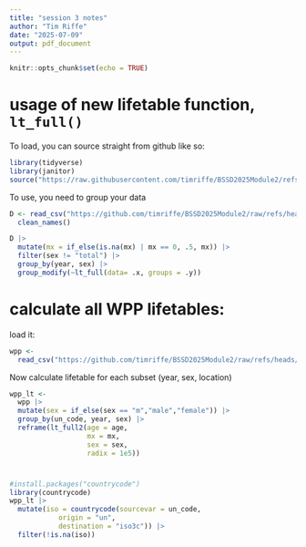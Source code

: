 ```yaml
---
title: "session 3 notes"
author: "Tim Riffe"
date: "2025-07-09"
output: pdf_document
---
```


```r
knitr::opts_chunk$set(echo = TRUE)
```


# usage of new lifetable function, `lt_full()`

To load, you can source straight from github like so:
```r
library(tidyverse)
library(janitor)
source("https://raw.githubusercontent.com/timriffe/BSSD2025Module2/refs/heads/master/02_lifetables.R")
```

To use, you need to group your data
```r
D <- read_csv("https://github.com/timriffe/BSSD2025Module2/raw/refs/heads/master/data/ES_mort.csv.gz",show_col_types = FALSE) |> 
  clean_names()

D |> 
  mutate(mx = if_else(is.na(mx) | mx == 0, .5, mx)) |> 
  filter(sex != "total") |> 
  group_by(year, sex) |> 
  group_modify(~lt_full(data= .x, groups = .y))
```


# calculate all WPP lifetables:

load it:
```r
wpp <- 
  read_csv("https://github.com/timriffe/BSSD2025Module2/raw/refs/heads/master/data/mxwpp.csv.gz", show_col_types = FALSE)
```

Now calculate lifetable for each subset (year, sex, location)

```r
wpp_lt <-
  wpp |> 
  mutate(sex = if_else(sex == "m","male","female")) |> 
  group_by(un_code, year, sex) |> 
  reframe(lt_full2(age = age, 
                   mx = mx, 
                   sex = sex,
                   radix = 1e5))
```

#

```r
#install.packages("countrycode")
library(countrycode)
wpp_lt |> 
  mutate(iso = countrycode(sourcevar = un_code, 
            origin = "un", 
            destination = "iso3c")) |> 
  filter(!is.na(iso))

```














